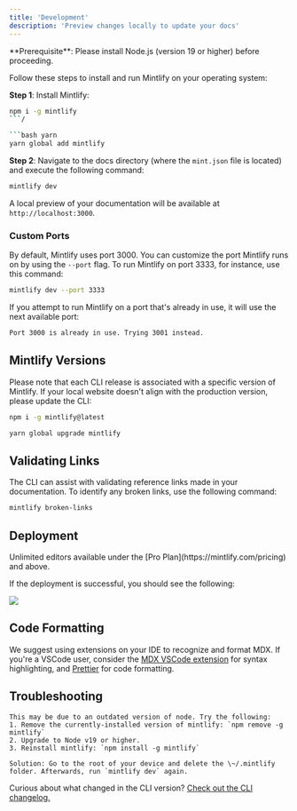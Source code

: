 ```yaml
---
title: 'Development'
description: 'Preview changes locally to update your docs'
---
```


<Info>
  **Prerequisite**: Please install Node.js (version 19 or higher) before proceeding.
</Info>

Follow these steps to install and run Mintlify on your operating system:

**Step 1**: Install Mintlify:

<CodeGroup>

  ```bash npm
  npm i -g mintlify
  ```/

```bash yarn
yarn global add mintlify
```

</CodeGroup>

**Step 2**: Navigate to the docs directory (where the `mint.json` file is located) and execute the following command:

```bash
mintlify dev
```

A local preview of your documentation will be available at `http://localhost:3000`.

### Custom Ports

By default, Mintlify uses port 3000. You can customize the port Mintlify runs on by using the `--port` flag. To run Mintlify on port 3333, for instance, use this command:

```bash
mintlify dev --port 3333
```

If you attempt to run Mintlify on a port that's already in use, it will use the next available port:

```md
Port 3000 is already in use. Trying 3001 instead.
```

## Mintlify Versions

Please note that each CLI release is associated with a specific version of Mintlify. If your local website doesn't align with the production version, please update the CLI:

<CodeGroup>

```bash npm
npm i -g mintlify@latest
```

```bash yarn
yarn global upgrade mintlify
```

</CodeGroup>

## Validating Links

The CLI can assist with validating reference links made in your documentation. To identify any broken links, use the following command:

```bash
mintlify broken-links
```

## Deployment

<Tip>
  Unlimited editors available under the [Pro
  Plan](https://mintlify.com/pricing) and above.
</Tip>

If the deployment is successful, you should see the following:

<Frame>
  <img src="/images/checks-passed.png" style={{ borderRadius: '0.5rem' }} />
</Frame>

## Code Formatting

We suggest using extensions on your IDE to recognize and format MDX. If you're a VSCode user, consider the [MDX VSCode extension](https://marketplace.visualstudio.com/items?itemName=unifiedjs.vscode-mdx) for syntax highlighting, and [Prettier](https://marketplace.visualstudio.com/items?itemName=esbenp.prettier-vscode) for code formatting.

## Troubleshooting

<AccordionGroup>
  <Accordion title='Error: Could not load the "sharp" module using the darwin-arm64 runtime'>

    This may be due to an outdated version of node. Try the following:
    1. Remove the currently-installed version of mintlify: `npm remove -g mintlify`
    2. Upgrade to Node v19 or higher.
    3. Reinstall mintlify: `npm install -g mintlify`
  </Accordion>

  <Accordion title="Issue: Encountering an unknown error">
  
    Solution: Go to the root of your device and delete the \~/.mintlify folder. Afterwards, run `mintlify dev` again.
  </Accordion>
</AccordionGroup>

Curious about what changed in the CLI version? [Check out the CLI changelog.](https://www.npmjs.com/package/mintlify?activeTab=versions)
